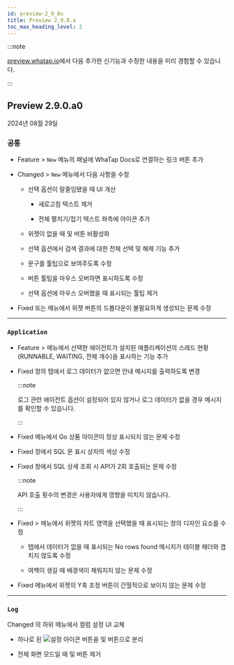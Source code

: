 ```yaml
---
id: preview-2_9_0x
title: Preview 2.9.0.a
toc_max_heading_level: 2
---
```


<head>
<meta name="robots" content="noindex, nofollow"/>
</head>

:::note

[preview.whatap.io](https://preview.whatap.io)에서 다음 추가한 신기능과 수정한 내용을 미리 경험할 수 있습니다. 

:::

## Preview 2.9.0.a0

2024년 08월 29일

<div class='indentTab'>

### 공통

- <Status priority='1'>Feature</Status> <Cmdname sid="side_analysis" className="uitext" /> &gt; <Cmdname sid="side_counter" className="uitext" /> <code className="newfunc">New</code> 메뉴의 <Cmdname sid="metric" className="uitext" /> 패널에 WhaTap Docs로 연결하는 링크 버튼 추가

- <Status priority='1'>Changed</Status> <Cmdname sid="side_analysis" className="uitext" /> &gt; <Cmdname sid="side_metricsChart" className="uitext" /> <code className="newfunc">New</code> 메뉴에서 다음 사항을 수정

  - <Cmdname sid="target" className="uitext" /> 선택 옵션이 말줄임됐을 때 UI 개선

    - 새로고침 텍스트 제거

    - 전체 펼치기/접기 텍스트 좌측에 아이콘 추가

  - 위젯이 없을 때 <Cmdname sid="BTN08226" className="uitext" /> 및 <Cmdname sid="download" className="uitext" /> 버튼 비활성화

  - <Cmdname sid="target" className="uitext" /> 선택 옵션에서 검색 결과에 대한 전체 선택 및 해제 기능 추가

  - <Cmdname sid="DSC08214" className="uitext" /> 문구를 툴팁으로 보여주도록 수정

  - <Cmdname sid="select_all" className="uitext" /> 버튼 툴팁을 마우스 오버하면 표시하도록 수정

  - <Cmdname sid="time" className="uitext" /> 선택 옵션에 마우스 오버했을 때 표시되는 툴팁 제거

- <Status priority='0'>Fixed</Status> <Cmdname sid="side_integratedFlexboard" className="uitext" /> 또는 <Cmdname sid="side_flexboard" className="uitext" /> 메뉴에서 위젯 버튼의 드롭다운이 불필요하게 생성되는 문제 수정

---

### `Application`

- <Status priority='1'>Feature</Status> <Cmdname sid="side_agentsConfiguration" className="uitext" /> &gt; <Cmdname sid="side_threadList" className="uitext" /> 메뉴에서 선택한 에이전트가 설치된 애플리케이션의 스레드 현황(RUNNABLE, WAITING, 전체 개수)을 표시하는 기능 추가

- <Status priority='2'>Fixed</Status> <Cmdname sid="TTL06209" className="uitext" /> 창의 <Cmdname sid="TTL06128" className="uitext" /> 탭에서 로그 데이터가 없으면 안내 메시지를 출력하도록 변경

  :::note

  로그 관련 에이전트 옵션이 설정되어 있지 않거나 로그 데이터가 없을 경우 메시지를 확인할 수 있습니다.

  :::

- <Status priority='0'>Fixed</Status> <Cmdname sid="side_netstatTopology" className="uitext" /> 메뉴에서 Go 상품 아이콘이 정상 표시되지 않는 문제 수정

- <Status priority='0'>Fixed</Status> <Cmdname sid="TTL06209" className="uitext" /> 창에서 SQL 문 표시 상자의 색상 수정

- <Status priority='0'>Fixed</Status> <Cmdname sid="TTL06209" className="uitext" /> 창에서 SQL 상세 조회 시 API가 2회 호출되는 문제 수정

  :::note

  API 호출 횟수의 변경은 사용자에게 영향을 미치지 않습니다.

  :::

- <Status priority='0'>Fixed</Status> <Cmdname sid="side_dashboard" className="uitext" /> &gt; <Cmdname sid="side_appDashboard" className="uitext" /> 메뉴에서 <Cmdname sid="AA002" className="uitext" /> 위젯의 차트 영역을 선택했을 때 표시되는 <Cmdname sid="acttx" className="uitext" /> 창의 디자인 요소를 수정

  - <Cmdname sid="top_ten" className="uitext" /> 탭에서 데이터가 없을 때 표시되는 <UI>No rows found</UI> 메시지가 테이블 헤더와 겹치지 않도록 수정

  - 여백이 생길 때 배경색이 채워지지 않는 문제 수정

- <Status priority='0'>Fixed</Status> <Cmdname sid="side_dashboard" className="uitext" /> 메뉴에서 <Cmdname sid="AA005" className="uitext" /> 위젯의 Y축 조정 버튼이 간헐적으로 보이지 않는 문제 수정

---

### `Log`

<Status priority='1'>Changed</Status> <Cmdname sid="side_log" className="uitext" />의 하위 메뉴에서 컬럼 설정 UI 교체

- 하나로 된 ![설정 아이콘](/img/ico-setting.svg) <Cmdname sid="table_settings" className="uitext" /> 버튼을 <Cmdname sid="column_settings" className="uitext" /> 및 <Cmdname sid="ITM08349" className="uitext" /> 버튼으로 분리

- 전체 화면 모드일 때 <Cmdname sid="column_settings" className="uitext" /> 및 <Cmdname sid="ITM08349" className="uitext" /> 버튼 제거

</div>